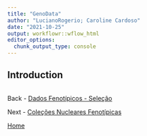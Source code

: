 ```yaml
---
title: "GenoData"
author: "LucianoRogerio; Caroline Cardoso"
date: "2021-10-25"
output: workflowr::wflow_html
editor_options:
  chunk_output_type: console
---
```


## Introduction

```r

```

Back - [Dados Fenotípicos - Seleção](PhenoData.html)

Next - [Coleções Nucleares Fenotípicas](CCPheno.html)

[Home](index.html)
